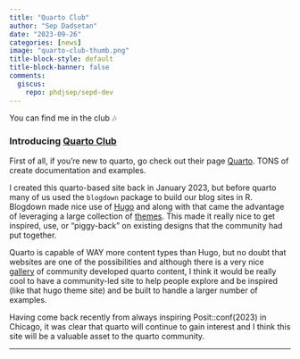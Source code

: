 ```yaml
---
title: "Quarto Club"
author: "Sep Dadsetan"
date: "2023-09-26"
categories: [news]
image: "quarto-club-thumb.png"
title-block-style: default
title-block-banner: false
comments:
  giscus: 
    repo: phdjsep/sepd-dev
---
```


You can find me in the club 🎶

### Introducing [Quarto Club](https://quarto.club)

First of all, if you're new to quarto, go check out their page [Quarto](https://www.quarto.org). TONS of create documentation and examples.

I created this quarto-based site back in January 2023, but before quarto many of us used the `blogdown` package to build our blog sites in R. Blogdown made nice use of [Hugo](https://gohugo.io/) and along with that came the advantage of leveraging a large collection of [themes](https://themes.gohugo.io/). This made it really nice to get inspired, use, or "piggy-back" on existing designs that the community had put together.

Quarto is capable of WAY more content types than Hugo, but no doubt that websites are one of the possibilities and although there is a very nice [gallery](https://quarto.org/docs/gallery/) of community developed quarto content, I think it would be really cool to have a community-led site to help people explore and be inspired (like that hugo theme site) and be built to handle a larger number of examples.

Having come back recently from always inspiring Posit::conf(2023) in Chicago, it was clear that quarto will continue to gain interest and I think this site will be a valuable asset to the quarto community.

---

<script src="https://giscus.app/client.js"
        data-repo="phdjsep/sepd-dev"
        data-repo-id="R_kgDOIsJ6VA"
        data-category="General"
        data-category-id="DIC_kwDOIsJ6VM4CTVJc"
        data-mapping="pathname"
        data-strict="0"
        data-reactions-enabled="1"
        data-emit-metadata="0"
        data-input-position="top"
        data-theme="preferred_color_scheme"
        data-lang="en"
        data-loading="lazy"
        crossorigin="anonymous"
        async>
</script>